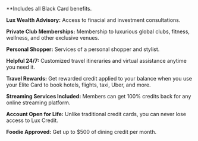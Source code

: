 **Includes all Black Card benefits.

**Lux Wealth Advisory:** Access to finacial and investment consultations.

**Private Club Memberships:** Membership to luxurious global clubs, fitness, wellness, and other exclusive venues.

**Personal Shopper:** Services of a personal shopper and stylist.

**Helpful 24/7:** Customized travel itineraries and virtual assistance anytime you need it.

**Travel Rewards:** Get rewarded credit applied to your balance when you use your Elite Card to book hotels, flights, taxi, Uber, and more.

**Streaming Services Included:** Members can get 100% credits back for any online streaming platform.

**Account Open for Life:** Unlike traditional credit cards, you can never lose access to Lux Credit.

**Foodie Approved:** Get up to $500 of dining credit per month.

